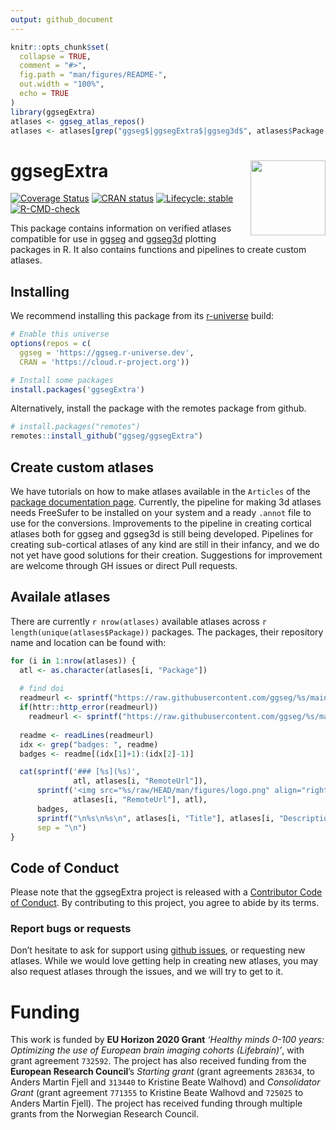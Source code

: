 ```yaml
---
output: github_document
---
```


<!-- README.md is generated from README.Rmd. Please edit that file -->

```r
knitr::opts_chunk$set(
  collapse = TRUE,
  comment = "#>",
  fig.path = "man/figures/README-",
  out.width = "100%",
  echo = TRUE
)
library(ggsegExtra)
atlases <- ggseg_atlas_repos()
atlases <- atlases[grep("ggseg$|ggsegExtra$|ggseg3d$", atlases$Package, invert = TRUE),]
```


# ggsegExtra <img src="man/figures/logo.png" align="right" alt="" width="120" />  

<!-- badges: start -->
[![Coverage Status](https://codecov.io/gh/ggseg/ggsegExtra/branch/master/graph/badge.svg)](https://codecov.io/gh/ggseg/ggsegExtra)
[![CRAN status](https://www.r-pkg.org/badges/version/ggsegExtra)](https://CRAN.R-project.org/package=ggsegExtra)
[![Lifecycle: stable](https://img.shields.io/badge/lifecycle-stable-brightgreen.svg)](https://www.tidyverse.org/lifecycle/#stable)
[![R-CMD-check](https://github.com/ggseg/ggsegExtra/workflows/R-CMD-check/badge.svg)](https://github.com/ggseg/ggsegExtra/actions)
<!-- badges: end -->


This package contains information on verified atlases compatible for use in [ggseg](https://ggseg.github.io/ggseg) and [ggseg3d](https://ggseg.github.io/ggseg3d) plotting packages in R.
It also contains functions and pipelines to create custom atlases.

## Installing 

We recommend installing this package from its [r-universe](https://ggseg.r-universe.dev/ui#builds) build:

```r
# Enable this universe
options(repos = c(
  ggseg = 'https://ggseg.r-universe.dev',
  CRAN = 'https://cloud.r-project.org'))

# Install some packages
install.packages('ggsegExtra')
```

Alternatively, install the package with the remotes package from github.

```r
# install.packages("remotes")
remotes::install_github("ggseg/ggsegExtra")
```

## Create custom atlases
We have tutorials on how to make atlases available in the `Articles` of the [package documentation page](https://ggseg.github.io/ggsegExtra/). 
Currently, the pipeline for making 3d atlases needs FreeSufer to be installed on your system and a ready `.annot` file to use for the conversions.
Improvements to the pipeline in creating cortical atlases both for ggseg and ggseg3d is still being developed.
Pipelines for creating sub-cortical atlases of any kind are still in their infancy, and we do not yet have good solutions for their creation. 
Suggestions for improvement are welcome through GH issues or direct Pull requests.

## Availale atlases
There are currently `r nrow(atlases)` available atlases across `r length(unique(atlases$Package))` packages. 
The packages, their repository name and location can be found with:

```r
for (i in 1:nrow(atlases)) {
  atl <- as.character(atlases[i, "Package"])
  
  # find doi
  readmeurl <- sprintf("https://raw.githubusercontent.com/ggseg/%s/main/README.md", atl)
  if(httr::http_error(readmeurl))
    readmeurl <- sprintf("https://raw.githubusercontent.com/ggseg/%s/master/README.md", atl)
  
  readme <- readLines(readmeurl)
  idx <- grep("badges: ", readme)
  badges <- readme[(idx[1]+1):(idx[2]-1)]

  cat(sprintf('### [%s](%s)', 
              atl, atlases[i, "RemoteUrl"]),
      sprintf('<img src="%s/raw/HEAD/man/figures/logo.png" align="right" alt="%s logo" width="120"/>',
              atlases[i, "RemoteUrl"], atl),
      badges,
      sprintf("\n%s\n%s\n", atlases[i, "Title"], atlases[i, "Description"]),
      sep = "\n")
}
```

## Code of Conduct

Please note that the ggsegExtra project is released with a [Contributor Code of Conduct](https://www.contributor-covenant.org/version/1/0/0/code-of-conduct.html). By contributing to this project, you agree to abide by its terms.

### Report bugs or requests  
Don't hesitate to ask for support using [github issues](https://github.com/ggseg/ggsegExtra/issues), or requesting new atlases. 
While we would love getting help in creating new atlases, you may also request atlases through the issues, and we will try to get to it. 

# Funding
This work is funded by **EU Horizon 2020 Grant** _'Healthy minds 0-100 years: Optimizing the use of European brain imaging cohorts (Lifebrain)'_, with grant agreement `732592`.
The project has also received funding from the **European Research Council**’s _Starting grant_ (grant agreements `283634`, to Anders Martin Fjell and `313440` to Kristine Beate Walhovd) and _Consolidator Grant_ (grant agreement `771355` to Kristine Beate Walhovd and `725025` to Anders Martin Fjell).
The project has received funding through multiple grants from the Norwegian Research Council. 
